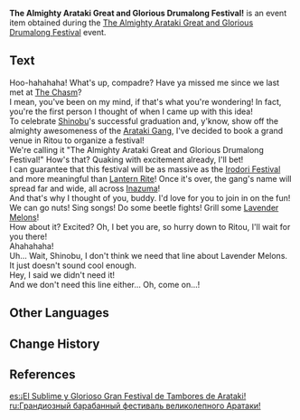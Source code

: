 {{Item Infobox
|id           = 101716
|image        = Item The Almighty Arataki Great and Glorious Drumalong Festival!.png
|type         = Quest Items
|description  = This is a most lavish invitation letter, whether in its construction or its content. The letter describes a large-scale, deep-rooted, nationally-acclaimed event in which you shall be a most important guest, the radiant star of the show.
|source1      = [[The Almighty Arataki Great and Glorious Drumalong Festival]] Event
|event        = The Almighty Arataki Great and Glorious Drumalong Festival
}}
'''The Almighty Arataki Great and Glorious Drumalong Festival!''' is an event item obtained during the [[The Almighty Arataki Great and Glorious Drumalong Festival]] event.

==Text==
Hoo-hahahaha! What's up, compadre? Have ya missed me since we last met at [[The Chasm]]?<br />
I mean, you've been on my mind, if that's what you're wondering! In fact, you're the first person I thought of when I came up with this idea!<br />
To celebrate [[Shinobu]]'s successful graduation and, y'know, show off the almighty awesomeness of the [[Arataki Gang]], I've decided to book a grand venue in Ritou to organize a festival!<br />
We're calling it "The Almighty Arataki Great and Glorious Drumalong Festival!" How's that? Quaking with excitement already, I'll bet!<br />
I can guarantee that this festival will be as massive as the [[Irodori Festival]] and more meaningful than [[Lantern Rite Festival|Lantern Rite]]! Once it's over, the gang's name will spread far and wide, all across [[Inazuma]]!<br />
And that's why I thought of you, buddy. I'd love for you to join in on the fun!<br />
We can go nuts! Sing songs! Do some beetle fights! Grill some [[Lavender Melon]]s!<br />
How about it? Excited? Oh, I bet you are, so hurry down to Ritou, I'll wait for you there!<br />
Ahahahaha!<br />
Uh... Wait, Shinobu, I don't think we need that line about Lavender Melons. It just doesn't sound cool enough.<br />
Hey, I said we didn't need it!<br />
And we don't need this line either... Oh, come on...!

==Other Languages==
{{Other Languages
|default_hidden = 1
|en      = The Almighty Arataki Great and Glorious Drumalong Festival!
|zhs     = 荒泷盛世豪鼓大祭典！
|zhs_rm  = Huānglóng Shèngshì Háo Gǔ Dà Jìdiǎn
|zht     = 荒瀧盛世豪鼓大祭典！
|zht_rm  = Huānglóng Shèngshì Háo Gǔ Dà Jìdiǎn
|ja      = 荒瀧盛世豪鼓大祭典！
|ja_rm   = Arataki Gokujou Seisei Gouko Daisaiten!<ref>{{Ref/Quest|The Almighty Arataki Great and Glorious Drumalong Festival (Quest)|note=Japanese Voice-Over}}</ref>
|ko      = 아라타키 천하제일 초호화 북 축제!
|ko_rm   = Arataki Cheonhajeil Chohohwa Buk Chukje!
|es      = ¡El Sublime y Glorioso Gran Festival de Tambores de Arataki!
|fr      = Festival des tambours harmonieux du sublime Arataki !
|ru      = Грандиозный барабанный фестиваль великолепного Аратаки!
|th      = มหกรรมเทศกาลตีกลองโห่ร้องแห่ง Arataki
|th_rm   = Mahakam Thetsakan thi Klong Ho Rong haeng Arataki
|vi      = Đại Hội Đánh Trống Arataki Long Trọng Bậc Nhất!
|de      = Das große und spektakuläre Trommelfest von Arataki!
|id      = Festival Drum Arataki yang Paling Hebat dan Keren
|pt      = O Glorioso Festival de Tambores do Muito Respeitado Arataki
|tr      = Yüce Arataki ve Görkemli Vur Patlasın Festivali!
|it      = Il glorioso Festival delle percussioni di Arataki l'Onnipotente!
}}

==Change History==
{{Change History|2.7}}

==References==
{{Reflist}}

[[es:¡El Sublime y Glorioso Gran Festival de Tambores de Arataki!]]
[[ru:Грандиозный барабанный фестиваль великолепного Аратаки!]]